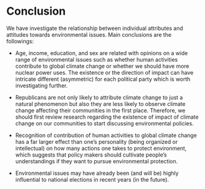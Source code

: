 # Conclusion

We have investigate the relationship between individual attributes and attitudes towards environmental issues.
Main conclusions are the followings:

- Age, income, education, and sex are related with opinions on a wide range of environmental issues such as 
whether human activities contribute to global climate change or 
whether we should have more nuclear power uses.
The existence or the direction of impact can have intricate different (asymmetric) for each political party which is worth investigating further.

- Republicans are not only likely to attribute climate change to just a natural phenomenon but also they are less likely to observe climate change affecting their communities in the first place.
Therefore, we should first review research regarding the existence of impact of climate change on our communities to start discussing environmental policies.

- Recognition of contribution of human activities to global climate change has a far larger effect than one's personality (being organized or intellectual) on how many actions one takes to protect environment, which suggests that policy makers should cultivate people's understandings if they want to pursue environmental protection.

- Environmental issues may have already been (and will be) highly influential to national elections in recent years (in the future).

